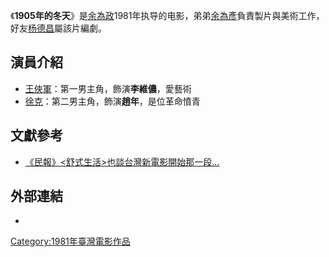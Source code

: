 {{Infobox Film
| name           = 1905年的冬天
| original_name  = 
| image          = 
| caption        = 
| director       = [[余為政|余為政]]
| producer_2     = [[余為彥|余為彥]]
| Producer Manager=[[杨德昌|杨德昌]]
| writer         = [[杨德昌|杨德昌]]
| narrator       = 
| starring       = [[秦之敏|秦之敏]]、[[王俠軍|王俠軍]]、[[徐克|徐克]]、[[李宗盛|李宗盛]]
| music          = 
| cinematography = 
| editing        = 
| distributor    = 
| released       = {{TWN}}：{{film date|1981|||臺灣}}
| runtime        = 100分钟
| country        = {{台灣電影產地}}
| language       = [[国语|国语]]
| budget         = 
| imdb_id        = 
}}
《'''1905年的冬天'''》是[[余為政|余為政]]1981年执导的电影，弟弟[[余為彥|余為彥]]負責製片與美術工作，好友[[杨德昌|杨德昌]]屬該片編劇。

==演員介紹==
*[[王俠軍|王俠軍]]：第一男主角，飾演'''李維儂'''，愛藝術
*[[徐克|徐克]]：第二男主角，飾演'''趙年'''，是位革命憤青

==文獻參考==
{{reflist}}
*[https://www.peoplenews.tw/news/15e012f2-b49a-487d-b12c-388cfa0719f8 《民報》<舒式生活>也談台灣新電影開始那一段...]{{Wayback|url=https://www.peoplenews.tw/news/15e012f2-b49a-487d-b12c-388cfa0719f8 |date=20151213055932 }}

==外部連結==
*{{douban|title=1905年的冬天}}
{{Taiwanese film-stub}}
[[Category:1981年臺灣電影作品|Category:1981年臺灣電影作品]]
